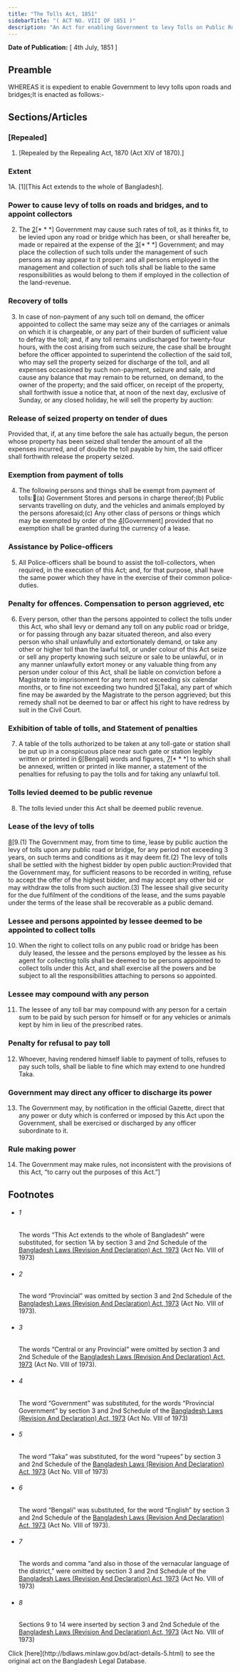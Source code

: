 ```yaml
---
title: "The Tolls Act, 1851"
sidebarTitle: "( ACT NO. VIII OF 1851 )"
description: "An Act for enabling Government to levy Tolls on Public Roads and Bridges."
---
```


**Date of Publication:** [ 4th July, 1851 ]

## Preamble

WHEREAS it is expedient to enable Government to levy tolls upon roads and bridges;It is enacted as follows:-

## Sections/Articles

### [Repealed]

1. [Repealed by the Repealing Act, 1870 (Act XIV of 1870).]

### Extent

1A. [1][This Act extends to the whole of Bangladesh].

### Power to cause levy of tolls on roads and bridges, and to appoint collectors

2. The [2](1)[\* \* \*] Government may cause such rates of toll, as it thinks fit, to be levied upon any road or bridge which has been, or shall hereafter be, made or repaired at the expense of the [3](2)[\* \* \*] Government; and may place the collection of such tolls under the management of such persons as may appear to it proper: and all persons employed in the management and collection of such tolls shall be liable to the same responsibilities as would belong to them if employed in the collection of the land-revenue.

### Recovery of tolls

3. In case of non-payment of any such toll on demand, the officer appointed to collect the same may seize any of the carriages or animals on which it is chargeable, or any part of their burden of sufficient value to defray the toll; and, if any toll remains undischarged for twenty-four hours, with the cost arising from such seizure, the case shall be brought before the officer appointed to superintend the collection of the said toll, who may sell the property seized for discharge of the toll, and all expenses occasioned by such non-payment, seizure and sale, and cause any balance that may remain to be returned, on demand, to the owner of the property; and the said officer, on receipt of the property, shall forthwith issue a notice that, at noon of the next day, exclusive of Sunday, or any closed holiday, he will sell the property by auction:

### Release of seized property on tender of dues

Provided that, if, at any time before the sale has actually begun, the person whose property has been seized shall tender the amount of all the expenses incurred, and of double the toll payable by him, the said officer shall forthwith release the property seized.

### Exemption from payment of tolls

4. The following persons and things shall be exempt from payment of tolls:(a) Government Stores and persons in charge thereof;(b) Public servants travelling on duty, and the vehicles and animals employed by the persons aforesaid;(c) Any other class of persons or things which may be exempted by order of the [4](1)[Government] provided that no exemption shall be granted during the currency of a lease.

### Assistance by Police-officers

5. All Police-officers shall be bound to assist the toll-collectors, when required, in the execution of this Act; and, for that purpose, shall have the same power which they have in the exercise of their common police-duties.

### Penalty for offences. Compensation to person aggrieved, etc

6. Every person, other than the persons appointed to collect the tolls under this Act, who shall levy or demand any toll on any public road or bridge, or for passing through any bazar situated thereon, and also every person who shall unlawfully and extortionately demand, or take any other or higher toll than the lawful toll, or under colour of this Act seize or sell any property knowing such seizure or sale to be unlawful, or in any manner unlawfully extort money or any valuable thing from any person under colour of this Act, shall be liable on conviction before a Magistrate to imprisonment for any term not exceeding six calendar months, or to fine not exceeding two hundred [5](1)[Taka], any part of which fine may be awarded by the Magistrate to the person aggrieved; but this remedy shall not be deemed to bar or affect his right to have redress by suit in the Civil Court.

### Exhibition of table of tolls, and Statement of penalties

7. A table of the tolls authorized to be taken at any toll-gate or station shall be put up in a conspicuous place near such gate or station legibly written or printed in [6](1)[Bengali] words and figures, [7](2)[\* \* \*] to which shall be annexed, written or printed in like manner, a statement of the penalties for refusing to pay the tolls and for taking any unlawful toll.

### Tolls levied deemed to be public revenue

8. The tolls levied under this Act shall be deemed public revenue.

### Lease of the levy of tolls

[8](1)[9.(1) The Government may, from time to time, lease by public auction the levy of tolls upon any public road or bridge, for any period not exceeding 3 years, on such terms and conditions as it may deem fit.(2) The levy of tolls shall be settled with the highest bidder by open public auction:Provided that the Government may, for sufficient reasons to be recorded in writing, refuse to accept the offer of the highest bidder, and may accept any other bid or may withdraw the tolls from such auction.(3) The lessee shall give security for the due fulfilment of the conditions of the lease, and the sums payable under the terms of the lease shall be recoverable as a public demand.

### Lessee and persons appointed by lessee deemed to be appointed to collect tolls

10. When the right to collect tolls on any public road or bridge has been duly leased, the lessee and the persons employed by the lessee as his agent for collecting tolls shall be deemed to be persons appointed to collect tolls under this Act, and shall exercise all the powers and be subject to all the responsibilities attaching to persons so appointed.

### Lessee may compound with any person

11. The lessee of any toll bar may compound with any person for a certain sum to be paid by such person for himself or for any vehicles or animals kept by him in lieu of the prescribed rates.

### Penalty for refusal to pay toll

12. Whoever, having rendered himself liable to payment of tolls, refuses to pay such tolls, shall be liable to fine which may extend to one hundred Taka.

### Government may direct any officer to discharge its power

13. The Government may, by notification in the official Gazette, direct that any power or duty which is conferred or imposed by this Act upon the Government, shall be exercised or discharged by any officer subordinate to it.

### Rule making power

14. The Government may make rules, not inconsistent with the provisions of this Act, “to carry out the purposes of this Act.”]

## Footnotes

- ###### 1

  The words “This Act extends to the whole of Bangladesh” were substituted, for section 1A by section 3 and 2nd Schedule of the [Bangladesh Laws (Revision And Declaration) Act, 1973](/laws/act-430 "Bangladesh Laws (Revision And Declaration) Act, 1973") (Act No. VIII of 1973)

- ###### 2

  The word “Provincial” was omitted by section 3 and 2nd Schedule of the [Bangladesh Laws (Revision And Declaration) Act, 1973](/laws/act-430 "Bangladesh Laws (Revision And Declaration) Act, 1973") (Act No. VIII of 1973).

- ###### 3

  The words “Central or any Provincial” were omitted by section 3 and 2nd Schedule of the [Bangladesh Laws (Revision And Declaration) Act, 1973](/laws/act-430 "Bangladesh Laws (Revision And Declaration) Act, 1973") (Act No. VIII of 1973).

- ###### 4

  The word “Government” was substituted, for the words “Provincial Government” by section 3 and 2nd Schedule of the [Bangladesh Laws (Revision And Declaration) Act, 1973](/laws/act-430 "Bangladesh Laws (Revision And Declaration) Act, 1973") (Act No. VIII of 1973)

- ###### 5

  The word “Taka” was substituted, for the word “rupees” by section 3 and 2nd Schedule of the [Bangladesh Laws (Revision And Declaration) Act, 1973](/laws/act-430 "Bangladesh Laws (Revision And Declaration) Act, 1973") (Act No. VIII of 1973)

- ###### 6

  The word “Bengali” was substituted, for the word “English” by section 3 and 2nd Schedule of the [Bangladesh Laws (Revision And Declaration) Act, 1973](/laws/act-430 "Bangladesh Laws (Revision And Declaration) Act, 1973") (Act No. VIII of 1973).

- ###### 7

  The words and comma “and also in those of the vernacular language of the district,” were omitted by section 3 and 2nd Schedule of the [Bangladesh Laws (Revision And Declaration) Act, 1973](/laws/act-430 "Bangladesh Laws (Revision And Declaration) Act, 1973") (Act No. VIII of 1973)

- ###### 8

  Sections 9 to 14 were inserted by section 3 and 2nd Schedule of the [Bangladesh Laws (Revision And Declaration) Act, 1973](/laws/act-430 "Bangladesh Laws (Revision And Declaration) Act, 1973") (Act No. VIII of 1973)

<Note>
  Click [here](http://bdlaws.minlaw.gov.bd/act-details-5.html) to see the original act on the Bangladesh Legal Database.
</Note>
